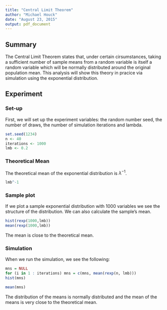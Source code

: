 ```yaml
---
title: "Central Limit Theorem"
author: "Michael Houck"
date: "August 23, 2015"
output: pdf_document
---
```


## Summary

The Central Limit Theorem states that, under certain cirsumstances, taking a sufficient number of sample means from a random variable is itself a random variable which will be normally distributed around the original population mean. This analysis will show this theory in pracice via simulation using the exponential distribution.

## Experiment

### Set-up

First, we will set up the experiment variables: the random number seed, the number of draws, the number of simulation iterations and lambda.

```r

set.seed(1234)
n <- 40
iterations <- 1000
lmb <- 0.2

```

### Theoretical Mean

The theoretical mean of the exponential distribution is $\lambda^{-1}$.

```r

lmb^-1

```

### Sample plot

If we plot a sample exponential distribution with 1000 variables we see the structure of the distribution. We can also calculate the sample's mean.

```r

hist(rexp(1000,lmb))
mean(rexp(1000,lmb))

```

The mean is close to the theoretical mean.

### Simulation

When we run the simulation, we see the following:

```r

mns = NULL
for (i in 1 : iterations) mns = c(mns, mean(rexp(n, lmb)))
hist(mns)

mean(mns)

```

The distribution of the means is normally distributed and the mean of the means is very close to the theoretical mean.
